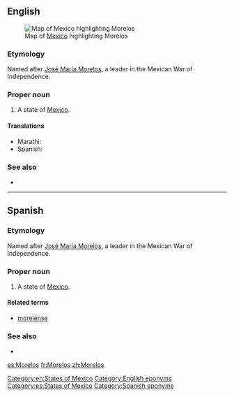 ==English==
[[File:Mexico map, MX-MOR.svg|thumb|Map of [[Mexico]] highlighting Morelos]]

===Etymology===
Named after [[w:José María Morelos|José María Morelos]], a leader in the Mexican War of Independence.

===Proper noun===
{{en-proper noun}}

# A state of [[Mexico]].

====Translations====
{{trans-top|state of Mexico}}
* Marathi: {{t|mr|मोरेलोस|n|tr=morelosa|sc=Deva}}
* Spanish: {{t+|es|Morelos|f}}
{{trans-mid}}
{{trans-bottom}}

===See also===
* {{pedialite}}

[[Category:en:States of Mexico]]
[[Category:English eponyms]]

----

==Spanish==

===Etymology===
Named after [[w:José María Morelos|José María Morelos]], a leader in the Mexican War of Independence.

===Proper noun===
{{es-proper noun|f}}

# A state of [[Mexico]].

====Related terms====
* [[morelense]]

===See also===
* {{pedialite|lang=es}}

[[Category:es:States of Mexico]]
[[Category:Spanish eponyms]]

[[es:Morelos]]
[[fr:Morelos]]
[[zh:Morelos]]